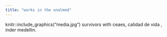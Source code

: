 ```yaml
---
title: "works in the unalmed"
---
```

knitr::include_graphics("media\distributions.jpg")
survivors with ceaes, calidad de vida , inder medellin.